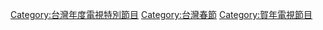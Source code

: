 [[Category:台灣年度電視特別節目|Category:台灣年度電視特別節目]]
[[Category:台灣春節|Category:台灣春節]]
[[Category:賀年電視節目|Category:賀年電視節目]]